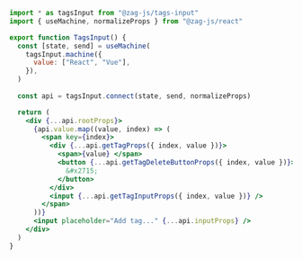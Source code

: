 ```jsx
import * as tagsInput from "@zag-js/tags-input"
import { useMachine, normalizeProps } from "@zag-js/react"

export function TagsInput() {
  const [state, send] = useMachine(
    tagsInput.machine({
      value: ["React", "Vue"],
    }),
  )
  
  const api = tagsInput.connect(state, send, normalizeProps)

  return (
    <div {...api.rootProps}>
      {api.value.map((value, index) => (
        <span key={index}>
          <div {...api.getTagProps({ index, value })}>
            <span>{value} </span>
            <button {...api.getTagDeleteButtonProps({ index, value })}>
              &#x2715;
            </button>
          </div>
          <input {...api.getTagInputProps({ index, value })} />
        </span>
      ))}
      <input placeholder="Add tag..." {...api.inputProps} />
    </div>
  )
}
```
